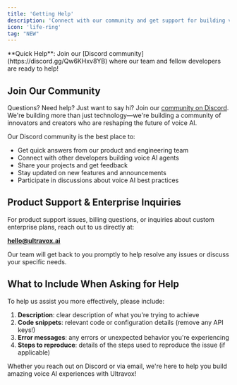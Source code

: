 ```yaml
---
title: 'Getting Help'
description: 'Connect with our community and get support for building voice AI agents'
icon: 'life-ring'
tag: "NEW"
---
```

<Info>
**Quick Help**: Join our [Discord community](https://discord.gg/Qw6KHxv8YB) where our team and fellow developers are ready to help!
</Info>

## Join Our Community

Questions? Need help? Just want to say hi? Join our [community on Discord](https://discord.gg/Qw6KHxv8YB). We're building more than just technology—we're building a community of innovators and creators who are reshaping the future of voice AI.

Our Discord community is the best place to:
- Get quick answers from our product and engineering team
- Connect with other developers building voice AI agents
- Share your projects and get feedback
- Stay updated on new features and announcements
- Participate in discussions about voice AI best practices

## Product Support & Enterprise Inquiries

For product support issues, billing questions, or inquiries about custom enterprise plans, reach out to us directly at:

**hello@ultravox.ai**

Our team will get back to you promptly to help resolve any issues or discuss your specific needs.

## What to Include When Asking for Help

To help us assist you more effectively, please include:

1. **Description**: clear description of what you're trying to achieve
1. **Code snippets**: relevant code or configuration details (remove any API keys!)
1. **Error messages**: any errors or unexpected behavior you're experiencing
1. **Steps to reproduce**: details of the steps used to reproduce the issue (if applicable)

Whether you reach out on Discord or via email, we're here to help you build amazing voice AI experiences with Ultravox!
